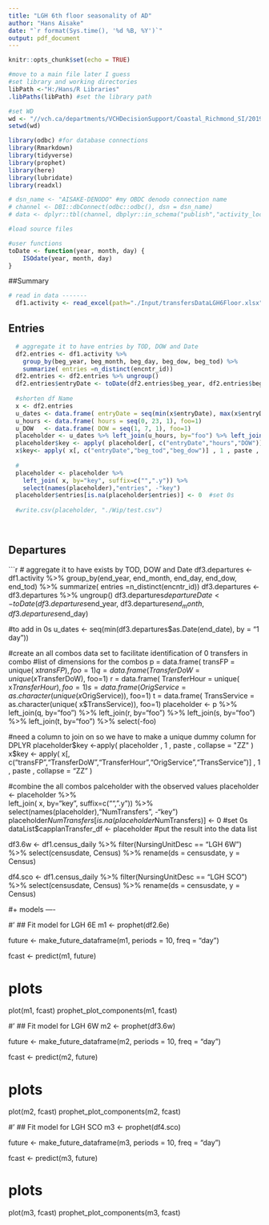 ```yaml
---
title: "LGH 6th floor seasonality of AD"
author: "Hans Aisake"
date: "`r format(Sys.time(), '%d %B, %Y')`"
output: pdf_document
---
```


```r
knitr::opts_chunk$set(echo = TRUE)

#move to a main file later I guess
#set library and working directories
libPath <-"H:/Hans/R Libraries"
.libPaths(libPath) #set the library path

#set WD
wd <- "//vch.ca/departments/VCHDecisionSupport/Coastal_Richmond_SI/2019-08-28_LGH_6th-floor-transfers-seasonality"
setwd(wd)

library(odbc) #for database connections
library(Rmarkdown)
library(tidyverse)
library(prophet)
library(here)
library(lubridate)
library(readxl)

# dsn_name <- "AISAKE-DENODO" #my OBDC denodo connection name
# channel <- DBI::dbConnect(odbc::odbc(), dsn = dsn_name)
# data <- dplyr::tbl(channel, dbplyr::in_schema("publish","activity_loc_room"))

#load source files

#user functions
toDate <- function(year, month, day) {
    ISOdate(year, month, day)
}
```

##Summary

<placeholder>
```r

# read in data -------
  df1.activity <- read_excel(path="./Input/transfersDataLGH6Floor.xlsx", sheet = "data") 

````

## Entries


```r

  # aggregate it to have entries by TOD, DOW and Date
  df2.entries <- df1.activity %>%
    group_by(beg_year, beg_month, beg_day, beg_dow, beg_tod) %>%
    summarize( entries =n_distinct(encntr_id))
  df2.entries <- df2.entries %>% ungroup()
  df2.entries$entryDate <- toDate(df2.entries$beg_year, df2.entries$beg_month, df2.entries$beg_day)
  
  #shorten df Name
  x <- df2.entries  
  u_dates <- data.frame( entryDate = seq(min(x$entryDate), max(x$entryDate),  by = "1 day"), foo=1) #unique dates
  u_hours <- data.frame( hours = seq(0, 23, 1), foo=1)
  u_DOW   <- data.frame( DOW = seq(1, 7, 1), foo=1)
  placeholder <- u_dates %>% left_join(u_hours, by="foo") %>% left_join(u_DOW, by="foo") %>% select(-foo)
  placeholder$key <- apply( placeholder[, c("entryDate","hours","DOW")] , 1 , paste , collapse = "ZZ" ) #key for joinging 
  x$key<- apply( x[, c("entryDate","beg_tod","beg_dow")] , 1 , paste , collapse = "ZZ" ) #key for joining
  
  #
  placeholder <- placeholder %>%  
    left_join( x, by="key", suffix=c("",".y")) %>% 
    select(names(placeholder),"entries", -"key")
  placeholder$entries[is.na(placeholder$entries)] <- 0  #set 0s
  
  #write.csv(placeholder, "./Wip/test.csv")
  
  
````

## Departures


```r
  # aggregate it to have exists by TOD, DOW and Date
  df3.departures <- df1.activity %>%
    group_by(end_year, end_month, end_day, end_dow, end_tod) %>%
    summarize( entries =n_distinct(encntr_id))
  df3.departures <- df3.departures %>% ungroup()
  df3.departures$departureDate <- toDate(df3.departures$end_year, df3.departures$end_month,df3.departures$end_day)
  
  #to add in 0s
  u_dates <- seq(min(df3.departures$as.Date(end_date),
                                               by = "1 day"))
  
  #create an all combos data set to facilitate identification of 0 transfers in combo
  #list of dimensions for the combos
  p = data.frame( transFP = unique( x$transFP), foo=1)
  q = data.frame( TransferDoW = unique( x$TransferDoW), foo=1)
  r = data.frame( TransferHour = unique( x$TransferHour), foo=1)
  s = data.frame( OrigService = as.character(unique( x$OrigService)), foo=1)
  t = data.frame( TransService = as.character(unique( x$TransService)), foo=1)
  placeholder <- p %>% left_join(q, by="foo") %>% left_join(r, by="foo") %>% left_join(s, by="foo") %>% left_join(t, by="foo") %>% select(-foo)

  #need a column to join on so we have to make a unique dummy column for DPLYR
  placeholder$key <-apply( placeholder , 1 , paste , collapse = "ZZ" )
  x$key <- apply( x[, c("transFP","TransferDoW","TransferHour","OrigService","TransService")] , 1 , paste , collapse = "ZZ" )
  
  #combine the all combos palceholder with the observed values
  placeholder <- placeholder %>%  
    left_join( x, by="key", suffix=c("",".y")) %>% 
    select(names(placeholder),"NumTransfers", -"key")
  placeholder$NumTransfers[is.na(placeholder$NumTransfers)] <- 0  #set 0s
  dataList$capplanTransfer_df <- placeholder #put the result into the data list
 



df3.6w <- 
  df1.census_daily %>% 
  filter(NursingUnitDesc == "LGH 6W") %>% 
  select(censusdate, 
         Census) %>% 
  rename(ds = censusdate, 
         y = Census)

df4.sco <- 
  df1.census_daily %>% 
  filter(NursingUnitDesc == "LGH SCO") %>% 
  select(censusdate, 
         Census) %>% 
  rename(ds = censusdate, 
         y = Census)


#+ models ----

#' ## Fit model for LGH 6E 
m1 <- prophet(df2.6e)

future <- make_future_dataframe(m1, 
                                periods = 10,
                                freq = "day")  

fcast <- predict(m1, future)

# plots 
plot(m1, fcast)
prophet_plot_components(m1, fcast)





#' ## Fit model for LGH 6W
m2 <- prophet(df3.6w)

future <- make_future_dataframe(m2, 
                                periods = 10,
                                freq = "day")  

fcast <- predict(m2, future)

# plots 
plot(m2, fcast)
prophet_plot_components(m2, fcast)




#' ## Fit model for LGH SCO
m3 <- prophet(df4.sco)

future <- make_future_dataframe(m3, 
                                periods = 10,
                                freq = "day")  

fcast <- predict(m3, future)

# plots 
plot(m3, fcast)
prophet_plot_components(m3, fcast)
